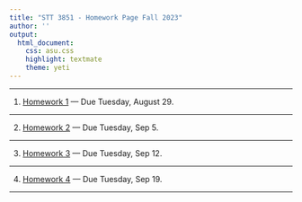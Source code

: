 ```yaml
---
title: "STT 3851 - Homework Page Fall 2023"
author: ''
output:
  html_document:
    css: asu.css
    highlight: textmate
    theme: yeti
---
```


***

1) [Homework 1](..\Homework\HW1chapter1F2022.pdf) --- Due Tuesday, August 29.

***



2) [Homework 2](..\Homework\HW2chapter2F2022.pdf) --- Due Tuesday, Sep 5. 

***



3) [Homework 3](..\Homework\HW3chapter2F2022.pdf) --- Due Tuesday, Sep 12. 


***


4) [Homework 4](..\Homework\HW4chapter2F2022.pdf) --- Due Tuesday, Sep 19. 

***
<!--

5) [Homework 5](..\Homework\HW5chapter3F2022.pdf) --- Due Thursday,  February 23. 

***


6) [Homework 6](..\Homework\HW6chapter3F2022.pdf) --- Due Thursday, March 2. 

***


7) [Homework 7](..\Homework\HW7chapter3F2022.pdf) --- Due Thursday, March 9. 

***


8) [Homework 8](..\Homework\HW8chapter3F2022.pdf) --- Due Thursday, March 23. 

***


9) [Homework 9](..\Homework\HW9chapter5F2022.pdf) --- Due Thursday, April ~~14~~ 20. 

***


10) [Homework 10](..\Homework\HW10chapter6F2022.pdf) --- Due Thursday, April 27. 

***
-->

